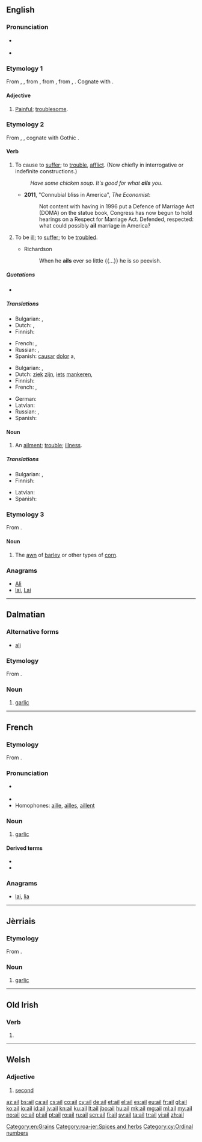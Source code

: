 {{also|-ail}}
==English==

===Pronunciation===
* {{a|UK|US}} {{IPA|/eɪl/}}
* {{rhymes|eɪl}}

===Etymology 1===
From {{etyl|enm}} {{term|eyle|lang=enm}}, {{term|eile|lang=enm}}, from {{etyl|ang}} {{term|egle|eġle|hideous, loathsome, hateful, horrid, troublesome, grievous, painful|lang=ang}}, from {{etyl|gem-pro}} {{recons|agluz||cumbersome, tedious, burdensome, tiresome|lang=gem-pro}}, from {{etyl|ine-pro}} {{recons|agʰlo-|lang=ine-pro}}, {{recons|agʰ-||offensive, disgusting, repulsive, hateful|lang=ine-pro}}. Cognate with {{etyl|got|-}} {{term|𐌰𐌲𐌻𐌿𐍃||tr=aglus|hard, difficult|lang=got}}.

====Adjective====
{{en-adj|ail|er|more}}

# {{obsolete}} [[painful|Painful]]; [[troublesome]].

===Etymology 2===
From {{etyl|ang}} {{term|eglan|eġlan}}, {{term|eglian|eġlian|to trouble, afflict}}, cognate with Gothic {{term|𐌰𐌲𐌻𐌾𐌰𐌽|tr=agljan||to distress|sc=Goth}}.

====Verb====
{{en-verb}}

# {{transitive}} To cause to [[suffer]]; to [[trouble]], [[afflict]]. (Now chiefly in interrogative or indefinite constructions.)
#: ''Have some chicken soup. It's good for what '''ails''' you.''
#* '''2011''', "Connubial bliss in America", ''The Economist'':
#*: Not content with having in 1996 put a Defence of Marriage Act (DOMA) on the statue book, Congress has now begun to hold hearings on a Respect for Marriage Act. Defended, respected: what could possibly '''ail''' marriage in America?
# {{intransitive}} To be [[ill]]; to [[suffer]]; to be [[troubled]].
#* Richardson
#*: When he '''ails''' ever so little {{...}} he is so peevish.

=====Quotations=====
* {{seeCites}}

=====Translations=====
{{trans-top|to cause to suffer}}
* Bulgarian: {{t+|bg|боли}}, {{t+|bg|безпокои}}
* Dutch: {{t+|nl|schelen}}, {{t+|nl|mankeren}}
* Finnish: {{t+|fi|vaivata}}
{{trans-mid}}
* French: {{t+|fr|manquer}}, {{t+|fr|faillir}}
* Russian: {{t+|ru|тревожить}}, {{t+|ru|беспокоить}}
* Spanish: [[causar]] [[dolor]] a, {{t+|es|molestar}}
{{trans-bottom}}

{{trans-top|to be ill}}
* Bulgarian: {{t-|bg|болен съм}}, {{t-|bg|неразположен съм}}
* Dutch: [[ziek]] [[zijn]], [[iets]] [[mankeren]], {{t+|nl|sukkelen}}
* Finnish: {{t+|fi|sairastaa}}
* French: {{t-|fr|être malade}}, {{t+|fr|souffrir}}
{{trans-mid}}
* German: {{t-|de|kränklich sein}}
* Latvian: {{t+|lv|sirgt}}
* Russian: {{t+|ru|болеть}}, {{t+|ru|недомогать}}
* Spanish: {{t+|es|adolecer}}
{{trans-bottom}}

====Noun====
{{en-noun}}

# An [[ailment]]; [[trouble]]; [[illness]].

=====Translations=====
{{trans-top|An ailment; trouble; illness}}
* Bulgarian: {{t+|bg|болка}}, {{t+|bg|болест}}
* Finnish: {{t+|fi|vaiva}}
{{trans-mid}}
* Latvian: {{t+|lv|liga|f}}
* Spanish: {{t+|es|enfermedad|f}}
{{trans-bottom}}

===Etymology 3===
From {{etyl|ang}} {{term|egl|eġl|lang=ang}}.

====Noun====
{{en-noun}}

# The [[awn]] of [[barley]] or other types of [[corn]].

===Anagrams===
* [[Ali#English|Ali]]
* [[lai#English|lai]], [[Lai#English|Lai]]

[[Category:en:Grains]]

----

==Dalmatian==

===Alternative forms===
* [[alj]]

===Etymology===
From {{etyl|la|dlm}} {{term|allium|lang=la}}.

===Noun===
{{head|dlm|noun}}

# [[garlic]]

----

==French==

===Etymology===
From {{etyl|la|fr}} {{term|allium|lang=la}}.

===Pronunciation===
* {{IPA|/aj/|lang=fr}} {{X-SAMPA|/aj/}}
* {{audio|Fr-Paris--ail.ogg|Audio (Paris)}}
* Homophones: [[aille]], [[ailles]], [[aillent]]

===Noun===
{{fr-noun|m|pl2=aulx}}

# [[garlic]]

====Derived terms====
* {{l/fr|alliacé}}
* {{l/fr|ailler}}

===Anagrams===
* [[lai#French|lai]], [[lia#French|lia]]

----

==Jèrriais==

===Etymology===
From {{etyl|la|fr}} {{term|allium|lang=la}}.

===Noun===
{{roa-jer-noun|m|pl=-}}

# [[garlic]]

[[Category:roa-jer:Spices and herbs]]

----

==Old Irish==

===Verb===
{{head|sga|verb form|head=·ail}}

# {{conjugation of|ailid||3|s|pres|ind|conjunct|lang=sga}}

----

==Welsh==

===Adjective===
{{head|cy|adjective}}

# [[second]]

[[Category:cy:Ordinal numbers]]

[[az:ail]]
[[bs:ail]]
[[ca:ail]]
[[cs:ail]]
[[co:ail]]
[[cy:ail]]
[[de:ail]]
[[et:ail]]
[[el:ail]]
[[es:ail]]
[[eu:ail]]
[[fr:ail]]
[[gl:ail]]
[[ko:ail]]
[[io:ail]]
[[id:ail]]
[[jv:ail]]
[[kn:ail]]
[[ku:ail]]
[[lt:ail]]
[[jbo:ail]]
[[hu:ail]]
[[mk:ail]]
[[mg:ail]]
[[ml:ail]]
[[my:ail]]
[[no:ail]]
[[oc:ail]]
[[pl:ail]]
[[pt:ail]]
[[ro:ail]]
[[ru:ail]]
[[scn:ail]]
[[fi:ail]]
[[sv:ail]]
[[ta:ail]]
[[tr:ail]]
[[vi:ail]]
[[zh:ail]]